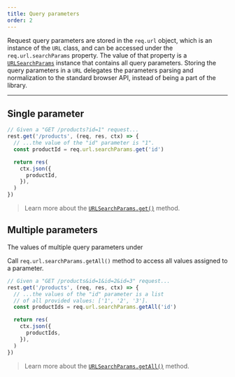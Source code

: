 ```yaml
---
title: Query parameters
order: 2
---
```


Request query parameters are stored in the `req.url` object, which is an instance of the `URL` class, and can be accessed under the `req.url.searchParams` property. The value of that property is a [`URLSearchParams`](https://developer.mozilla.org/en-US/docs/Web/API/URLSearchParams) instance that contains all query parameters. Storing the query parameters in a `URL` delegates the parameters parsing and normalization to the standard browser API, instead of being a part of the library.

---

## Single parameter

```js highlights=2
// Given a "GET /products?id=1" request...
rest.get('/products', (req, res, ctx) => {
  // ...the value of the "id" parameter is "1".
  const productId = req.url.searchParams.get('id')

  return res(
    ctx.json({
      productId,
    }),
  )
})
```

> Learn more about the [`URLSearchParams.get()`](https://developer.mozilla.org/en-US/docs/Web/API/URLSearchParams/get) method.

## Multiple parameters

The values of multiple query parameters under

Call `req.url.searchParams.getAll()` method to access all values assigned to a parameter.

```js highlights=2
// Given a "GET /products&id=1&id=2&id=3" request...
rest.get('/products', (req, res, ctx) => {
  // ...the values of the "id" parameter is a list
  // of all provided values: ['1', '2', '3'].
  const productIds = req.url.searchParams.getAll('id')

  return res(
    ctx.json({
      productIds,
    }),
  )
})
```

> Learn more about the [`URLSearchParams.getAll()`](https://developer.mozilla.org/en-US/docs/Web/API/URLSearchParams/getAll) method.

